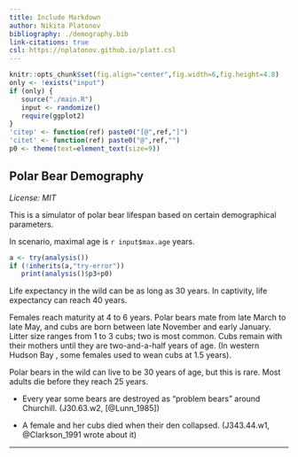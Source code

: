 ```yaml
---
title: Include Markdown
author: Nikita Platonov
bibliography: ./demography.bib
link-citations: true
csl: https://nplatonov.github.io/platt.csl
---
```


```r
knitr::opts_chunk$set(fig.align="center",fig.width=6,fig.height=4.8)
only <- !exists("input")
if (only) {
   source("./main.R")
   input <- randomize()
   require(ggplot2)
}
'citep' <- function(ref) paste0("[@",ref,"]")
'citet' <- function(ref) paste0("@",ref,"")
p0 <- theme(text=element_text(size=9))
```

## Polar Bear Demography

*License: MIT*

This is a simulator of polar bear lifespan based on certain demographical parameters.

In scenario, maximal age is `r input$max.age` years.


```r
a <- try(analysis())
if (!inherits(a,"try-error"))
   print(analysis()$p3+p0)
```

Life expectancy in the wild can be as long as 30 years. In captivity, life expectancy can reach 40 years.

Females reach maturity at 4 to 6 years. Polar bears mate from late March to late May, and cubs are born between late November and early January. Litter size ranges from 1 to 3 cubs; two is most common. Cubs remain with their mothers until they are two-and-a-half years of age. (In western Hudson Bay , some females used to wean cubs at 1.5 years).


Polar bears in the wild can live to be 30 years of age, but this is rare. Most adults die before they reach 25 years.

+ Every year some bears are destroyed as "problem bears" around Churchill. (J30.63.w2, [@Lunn_1985])

+ A female and her cubs died when their den collapsed. (J343.44.w1, @Clarkson_1991 wrote about it)

---

